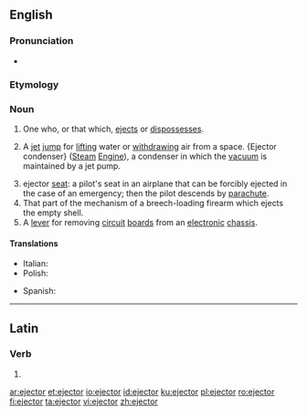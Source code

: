 ==English==

===Pronunciation===
* {{IPA|/ɪˈd͡ʒɛktɚ/|/iːˈd͡ʒɛktɚ/|lang=en}}
{{attention|en|check the second pronunciation, label it as restricted to particular varieties of English as needed}}

===Etymology===
{{suffix|en|eject|or}}

===Noun===
{{en-noun}}

# One who, or that which, [[eject]]s or [[dispossess]]es.
# {{lb|en|mechanics}} A [[jet]] [[jump]] for [[lift]]ing water or [[withdraw]]ing air from a space. {Ejector condenser} ([[steam|Steam]] [[engine|Engine]]), a condenser in which the [[vacuum]] is maintained by a jet pump.
# ejector [[seat]]: a pilot's seat in an airplane that can be forcibly ejected in the case of an emergency; then the pilot descends by [[parachute]].
# That part of the mechanism of a breech-loading firearm which ejects the empty shell.
# A [[lever]] for removing [[circuit]] [[board]]s from an [[electronic]] [[chassis]].

====Translations====
{{trans-top|ejector}}
* Italian: {{t|it|espulsore|m}}
* Polish: {{t|pl|wyrzutnik|m}}
{{trans-mid}}
* Spanish: {{t|es|eyector|m}}
{{trans-bottom}}

----

==Latin==

===Verb===
{{la-verb-form|ējector}}

# {{inflection of|ējectō||1|s|pres|pasv|indc|lang=la}}

[[ar:ejector]]
[[et:ejector]]
[[io:ejector]]
[[id:ejector]]
[[ku:ejector]]
[[pl:ejector]]
[[ro:ejector]]
[[fi:ejector]]
[[ta:ejector]]
[[vi:ejector]]
[[zh:ejector]]